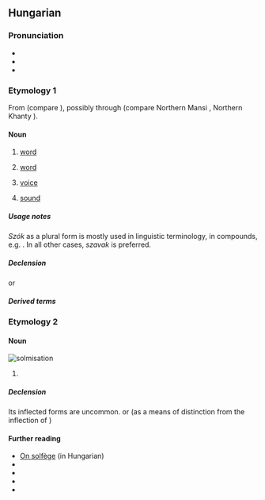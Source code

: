 {{also|sző}}
==Hungarian==

===Pronunciation===
* {{hu-IPA}}
* {{audio|hu|Hu-szó.ogg|Audio}}
* {{rhymes|hu|soː}}

===Etymology 1===
From {{der|hu|trk|-}} (compare {{cog|tr|sav}}), possibly through {{inh|hu|urj-ugr-pro|*sawɜ}} (compare Northern Mansi {{m|mns|сов}}, Northern Khanty {{m|kca|сӑв}}).

====Noun====
{{hu-noun|pl=szavak|alt=szók}}

# {{lb|hu|linguistics}} [[word]] {{gloss|smallest unit of language which has a particular meaning}}
# [[word]] {{gloss|promise; oath or guarantee}}
#: {{uxi|hu|Sosem szegjük meg a '''szavunkat'''.|We never break our '''word'''.}}
# [[voice]] {{gloss|an expressed opinion, choice, will, desire, or wish; the right or ability to make such expression or to have it considered}}
#: {{uxi|hu|[[Népszava|Nép'''szava''']]|The '''Voice''' of People|q=title of a newspaper}}
# [[sound]]
#: {{uxi|hu|muzsika'''szó'''|'''sound''' of music}}

=====Usage notes=====
''Szók'' as a plural form is mostly used in linguistic terminology, in compounds, e.g. {{m|hu|kötőszók}}. In all other cases, ''szavak'' is preferred.

=====Declension=====
{{hu-infl-nom|szava|o|-|stem2=szó}}{{hu-pos-atok|szav||ai}}
or
{{hu-infl-nom|szó|o}}{{hu-pos-tok|szó}}

=====Derived terms=====
{{der4|hu
|szavas
|szóbeli
|szócska
|szól
|szónok
}}
{{der4|hu|title=Compound words with this term at the beginning
|szóaktiválás
|szóalak
|szóalakzat
|szóalkotás
|szóállomány
|szóanyag
|szóáradat
|szóasszociáció
|szóbeszéd
|szóbokor
|szóbőség
|szóbuborék
|szócikk
|szócsalád
|szócsata
|szócsavarás
|szócséplés
|szócsoport
|szócső
|szódíj
|szóegyenlet
|szóegység
|szóelem
|szóelemzés
|szóelemző
|szóellenőrzés
|szóellenőrző
|szóelőfordulás
|szóelvonás
|szófaj
|szófecsérlés
|szófejtés
|szófejtő
|szófelismerés
|szóficam
|szófogadás
|szófogadatlan
|szófogadó
|szófordulat
|szófosás
|szófoszlány
|szóföldrajz
|szófukar
|szófűzés
|szógyök
|szógyökér
|szógyűjtemény
|szóhagyomány
|szóhalmaz
|szóhalmozás
|szóhangsúly
|szóhangulat
|szóhangzás
|szóharc
|szóhasadás
|szóhasználat
|szóhatár
|szóírás
|szóismétlés
|szójárás
|szójáték
|szójegyzék
|szójelentés
|szókapcsolat
|szókép
|szóképzés
|szóképző
|szókeresés
|szókészlet
|szókezdő
|szókimondás
|szókimondó
|szókincs
|szókölcsönzés
|szóköz
|szólánc
|szómágia
|szómagyarázat
|szómegvonás
|szómondat
|szómutató
|szóosztály
|szóösszerántás
|szóösszetétel
|szóösszevonás
|szóözön
|szópár
|szópárbaj
|szóragozás
|szórejtvény
|szórekord
|szórend
|szórész
|szórövidítés
|szórövidülés
|szósor
|szószaporítás
|szószátyár
|szószedet
|szószegés
|szószegő
|szószék
|szószemantika
|szószerkezet
|szószóló
|szótag
|szótan
|szótanítás
|szótanulás
|szótár
|szóteremtés
|szótévesztés
|szótlan
|szótő
|szótöbbség
|szótöredék
|szótörténet
|szóválasztás
|szóváltás
|szóváltozat
|szóvédjegy
|szóvég
|szóvegyülés
|szóvicc
|szóvirág
|szóvivő
}}
{{der4|hu|title=Compound words with this term at the end
|becsületszó
|betűszó
|címszó
|divatszó
|elöljárószó
|előszó
|harangszó
|határozószó
|hegedűszó
|ikerszó
|indulatszó
|jelszó
|jövevényszó
|kölcsönszó
|kötőszó
|kulcsszó
|módosítószó
|mondatszó
|mozaikszó
|muzsikaszó
|névszó
|orgonaszó
|segédszó
|simulószó
|származékszó
|tagadószó
|tájszó
|tiltószó
|tükörszó
|utószó
|vándorszó
|varázsszó
|végszó
|vezényszó
|vezérszó
|viszonyszó
|zárszó
|zeneszó
|zongoraszó
}}
{{der3|hu|title=Expressions
|állja a szavát
|szavát adja
|száz szónak is egy a vége
|szóba hoz
|szóra sem érdemes
|szóról szóra
|szótári szó
|szót fogad
}}

===Etymology 2===
{{rfe|hu}}

====Noun====
[[Image:Szolmizáció.JPG|thumb|solmisation]]
{{hu-noun|k}}

# {{senseid|hu|solfege-5}} {{l|en|sol|id=solfege}} {{gloss|a syllable used in [[solfège]] to represent the fifth note of a major scale}}
#: {{cot|hu|dó|ré|mi#Hungarian-solfege-3|fá|lá|ti#Hungarian-solfege-7}}

=====Declension=====
Its inflected forms are uncommon.
{{hu-infl-nom|szó|o|esm_sg=y}}{{hu-pos-tok|szó}}
or (as a means of distinction from the inflection of {{m|hu||szó|word}})
{{hu-infl-nom|szó-|o|esm_sg=y}}{{hu-pos-tok|szó-}}<!-- esm_sg: "ezt a hangot nem fogadom el szó(-)ul"-->

====Further reading====
* [http://cotcot.hu/miez/cikk/1579 On solfège] (in Hungarian)
* {{R:Bizonfy HE 1886|aop=404}}
* {{R:HES}}
* {{R:ErtSz|1|word}}
* {{R:ErtSz|2|[music] sol}}

{{cln|hu|two-letter words|terms with multiple lemma etymologies|terms with multiple noun etymologies}}
{{topics|hu|Grammar|Music}}
